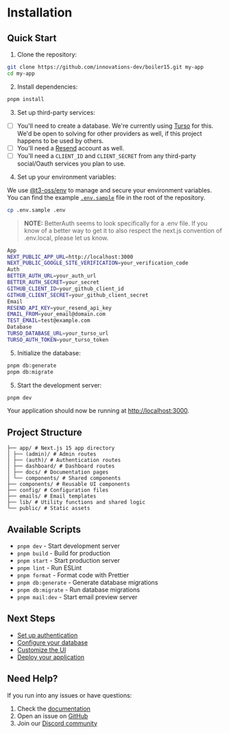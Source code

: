 # Installation

## Quick Start

1. Clone the repository:

```bash
git clone https://github.com/innovations-dev/boiler15.git my-app
cd my-app
```

2. Install dependencies:

```bash
pnpm install
```

3. Set up third-party services:

- [ ] You'll need to create a database. We're currently using [Turso](https://turso.tech/) for this. We'd be open to solving for other providers as well, if this project happens to be used by others.
- [ ] You'll need a [Resend](https://resend.com) account as well.
- [ ] You'll need a `CLIENT_ID` and `CLIENT_SECRET` from any third-party social/Oauth services you plan to use.

4. Set up your environment variables:

We use [@t3-oss/env](https://github.com/t3-oss/env) to manage and secure your environment variables.
You can find the example [`.env.sample`](https://github.com/innovations-dev/boiler15/blob/main/.env.sample) file in the root of the repository.

```bash
cp .env.sample .env
```

> **NOTE:** BetterAuth seems to look specifically for a .env file. If you know of a better way to get it to also respect the next.js convention of .env.local, please let us know.

```bash
App
NEXT_PUBLIC_APP_URL=http://localhost:3000
NEXT_PUBLIC_GOOGLE_SITE_VERIFICATION=your_verification_code
Auth
BETTER_AUTH_URL=your_auth_url
BETTER_AUTH_SECRET=your_secret
GITHUB_CLIENT_ID=your_github_client_id
GITHUB_CLIENT_SECRET=your_github_client_secret
Email
RESEND_API_KEY=your_resend_api_key
EMAIL_FROM=your_email@domain.com
TEST_EMAIL=test@example.com
Database
TURSO_DATABASE_URL=your_turso_url
TURSO_AUTH_TOKEN=your_turso_token
```

5. Initialize the database:

```bash
pnpm db:generate
pnpm db:migrate
```

5. Start the development server:

```bash
pnpm dev
```

Your application should now be running at [http://localhost:3000](http://localhost:3000).

## Project Structure

```
├── app/ # Next.js 15 app directory
│ ├── (admin)/ # Admin routes
│ ├── (auth)/ # Authentication routes
│ ├── dashboard/ # Dashboard routes
│ ├── docs/ # Documentation pages
│ └── components/ # Shared components
├── components/ # Reusable UI components
├── config/ # Configuration files
├── emails/ # Email templates
├── lib/ # Utility functions and shared logic
└── public/ # Static assets
```

## Available Scripts

- `pnpm dev` - Start development server
- `pnpm build` - Build for production
- `pnpm start` - Start production server
- `pnpm lint` - Run ESLint
- `pnpm format` - Format code with Prettier
- `pnpm db:generate` - Generate database migrations
- `pnpm db:migrate` - Run database migrations
- `pnpm mail:dev` - Start email preview server

## Next Steps

- [Set up authentication](/docs/authentication)
- [Configure your database](/docs/database)
- [Customize the UI](/docs/customization)
- [Deploy your application](/docs/deployment)

## Need Help?

If you run into any issues or have questions:

1. Check the [documentation](/docs)
2. Open an issue on [GitHub](https://github.com/innovations-dev/boiler15/issues)
3. Join our [Discord community](https://discord.gg/your-discord)
